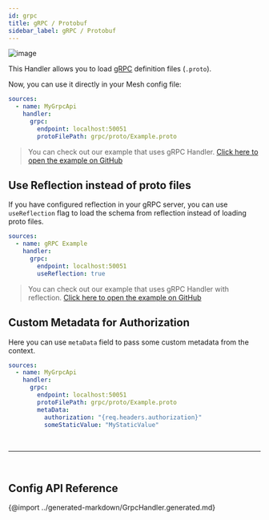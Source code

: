 ```yaml
---
id: grpc
title: gRPC / Protobuf
sidebar_label: gRPC / Protobuf
---
```

![image](https://user-images.githubusercontent.com/20847995/79218793-b27dcf00-7e59-11ea-8f0f-df97503f5494.png)

This Handler allows you to load [gRPC](https://grpc.io) definition files (`.proto`).

<PackageInstall packages="@graphql-mesh/grpc" />

Now, you can use it directly in your Mesh config file:

```yaml
sources:
  - name: MyGrpcApi
    handler:
      grpc:
        endpoint: localhost:50051
        protoFilePath: grpc/proto/Example.proto
```

> You can check out our example that uses gRPC Handler.
[Click here to open the example on GitHub](https://github.com/Urigo/graphql-mesh/tree/master/examples/grpc-example)

## Use Reflection instead of proto files

If you have configured reflection in your gRPC server, you can use `useReflection` flag to load the schema from reflection instead of loading proto files.

```yaml
sources:
  - name: gRPC Example
    handler:
      grpc:
        endpoint: localhost:50051
        useReflection: true
```

> You can check out our example that uses gRPC Handler with reflection.
[Click here to open the example on GitHub](https://github.com/Urigo/graphql-mesh/tree/master/examples/grpc-reflection-example)

## Custom Metadata for Authorization

Here you can use `metaData` field to pass some custom metadata from the context.

```yaml
sources:
  - name: MyGrpcApi
    handler:
      grpc:
        endpoint: localhost:50051
        protoFilePath: grpc/proto/Example.proto
        metaData:
          authorization: "{req.headers.authorization}"
          someStaticValue: "MyStaticValue"
```

<p>&nbsp;</p>

------

<p>&nbsp;</p>


## Config API Reference

{@import ../generated-markdown/GrpcHandler.generated.md}

